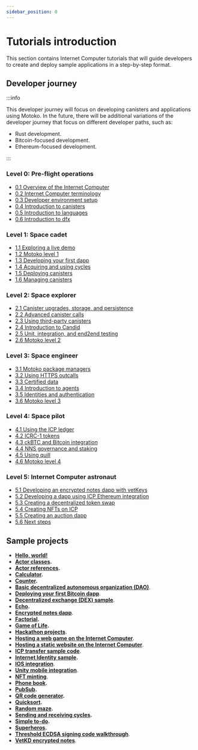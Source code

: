 ```yaml
---
sidebar_position: 0
---
```

# Tutorials introduction

This section contains Internet Computer tutorials that will guide developers to create and deploy sample applications in a step-by-step format.

## Developer journey

:::info

This developer journey will focus on developing canisters and applications using Motoko. In the future, there will be additional variations of the developer journey that focus on different developer paths, such as:

- Rust development.
- Bitcoin-focused development.
- Ethereum-focused development.

:::

### Level 0: Pre-flight operations

- [0.1 Overview of the Internet Computer](developer-journey/level-0/01-ic-overview.md)
- [0.2 Internet Computer terminology](developer-journey/level-0/02-ic-terms.md)
- [0.3 Developer environment setup](developer-journey/level-0/03-dev-env.md)
- [0.4 Introduction to canisters](developer-journey/level-0/04-intro-canisters.md)
- [0.5 Introduction to languages](developer-journey/level-0/05-intro-languages.md)
- [0.6 Introduction to dfx](developer-journey/level-0/06-intro-dfx.md)

### Level 1: Space cadet

- [1.1 Exploring a live demo](developer-journey/level-1/1.1-live-demo.md)
- [1.2 Motoko level 1](developer-journey/level-1/1.2-motoko-lvl1.md)
- [1.3 Developing your first dapp](developer-journey/level-1/1.3-first-dapp.md)
- [1.4 Acquiring and using cycles](developer-journey/level-1/1.4-using-cycles.md)
- [1.5 Deploying canisters](developer-journey/level-1/1.5-deploying-canisters.md)
- [1.6 Managing canisters](developer-journey/level-1/1.6-managing-canisters.md)

### Level 2: Space explorer

- [2.1 Canister upgrades, storage, and persistence](developer-journey/level-2/2.1-storage-persistence.md)
- [2.2 Advanced canister calls](developer-journey/level-2/2.2-advanced-canister-calls.md)
- [2.3 Using third-party canisters](developer-journey/level-2/2.3-third-party-canisters.md)
- [2.4 Introduction to Candid](developer-journey/level-2/2.4-intro-candid.md)
- [2.5 Unit, integration, and end2end testing](developer-journey/level-2/2.5-unit-testing.md)
- [2.6 Motoko level 2](developer-journey/level-2/2.6-motoko-lvl2.md)

### Level 3: Space engineer 

- [3.1 Motoko package managers](developer-journey/level-3/3.1-package-managers.md)
- [3.2 Using HTTPS outcalls](developer-journey/level-3/3.2-https-outcalls.md)
- [3.3 Certified data](developer-journey/level-3/3.3-certified-data.md)
- [3.4 Introduction to agents](developer-journey/level-3/3.4-intro-to-agents.md)
- [3.5 Identities and authentication](developer-journey/level-3/3.5-identities-and-auth.md)
- [3.6 Motoko level 3](developer-journey/level-3/3.6-motoko-lvl3.md)

### Level 4: Space pilot

- [4.1 Using the ICP ledger](developer-journey/level-4/4.1-icp-ledger.md)
- [4.2 ICRC-1 tokens](developer-journey/level-4/4.2-icrc-tokens.md)
- [4.3 ckBTC and Bitcoin integration](developer-journey/level-4/4.3-ckbtc-and-bitcoin.md)
- [4.4 NNS governance and staking](developer-journey/level-4/4.4-nns-governance.md)
- [4.5 Using quill](developer-journey/level-4/4.5-using-quill.md)
- [4.6 Motoko level 4](developer-journey/level-4/4.6-motoko-lvl4.md)

### Level 5: Internet Computer astronaut 

- [5.1 Developing an encrypted notes dapp with vetKeys](developer-journey/level-5/5.1-vetKeys-tutorial.md)
- [5.2 Developing a dapp using ICP Ethereum integration](developer-journey/level-5/5.2-ICP-ETH-tutorial.md)
- [5.3 Creating a decentralized token swap](developer-journey/level-5/5.3-token-swap-tutorial.md)
- [5.4 Creating NFTs on ICP](developer-journey/level-5/5.4-NFT-tutorial.md)
- [5.5 Creating an auction dapp](developer-journey/level-5/5.5-auction-tutorial.md)
- [5.6 Next steps](developer-journey/level-5/5.6-next-steps.md)

## Sample projects
- **[Hello, world!](../samples/hello)**
- **[Actor classes](../samples/actor-classes).**
- **[Actor references](../samples/actor-reference).**
- **[Calculator](../samples/calculator).**
- **[Counter](../samples/counter).**
- **[Basic decentralized autonomous organization (DAO)](../samples/dao)**.
- **[Deploying your first Bitcoin dapp](../samples/deploying-your-first-bitcoin-dapp)**.
- **[Decentralized exchange (DEX) sample](../samples/dex)**.
- **[Echo](../samples/echo).**
- **[Encrypted notes dapp](../samples/encrypted-notes)**.
- **[Factorial](../samples/factorial).**
- **[Game of Life](../samples/game-of-life).**
- **[Hackathon projects](../samples/hackathon-projects)**.
- **[Hosting a web game on the Internet Computer](../samples/host-a-webgame)**.
- **[Hosting a static website on the Internet Computer](../samples/host-a-website)**.
- **[ICP transfer sample code](../samples/token-transfer)**.
- **[Internet Identity sample](../samples/internet-identity-sample).**
- **[IOS integration](../samples/ios-integration)**.
- **[Unity mobile integration](../samples/native-app-integration)**.
- **[NFT minting](../samples/nft)**.
- **[Phone book](../samples/phonebook).**
- **[PubSub](../samples/pub-sub).**
- **[QR code generator](../samples/qr-code).**
- **[Quicksort](../samples/quicksort).**
- **[Random maze](../samples/random-maze).**
- **[Sending and receiving cycles](../samples/sending-and-receiving-cycles).**
- **[Simple to-do](../samples/simple-to-do).**
- **[Superheros](../samples/superheros).**
- **[Threshold ECDSA signing code walkthrough](../samples/t-ecdsa-sample)**.
- **[VetKD encrypted notes](../samples/vetkd-encrypted-notes)**.
